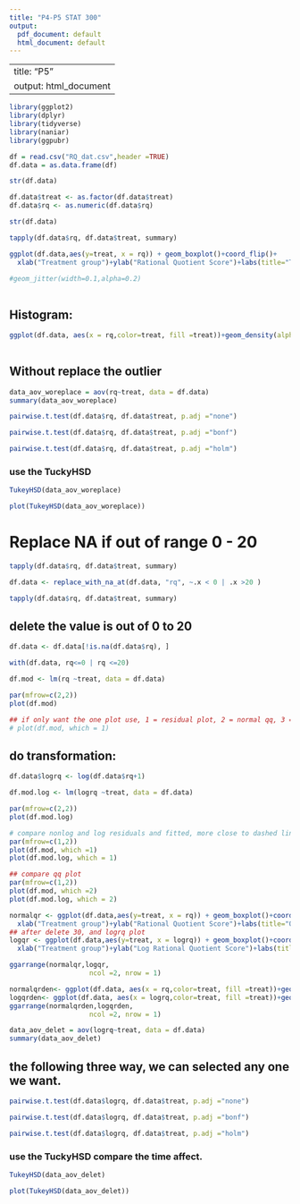 ---
title: "P4-P5 STAT 300"
output:
  pdf_document: default
  html_document: default
---
---
title: "P5"
output: html_document
---


```{r setup, include=FALSE}
library(ggplot2)
library(dplyr)
library(tidyverse)
library(naniar)
library(ggpubr)
```


```{r}
df = read.csv("RQ_dat.csv",header =TRUE)
df.data = as.data.frame(df)
```

```{r}
str(df.data)
```

```{r}
df.data$treat <- as.factor(df.data$treat)
df.data$rq <- as.numeric(df.data$rq)
```

```{r}
str(df.data)
```

```{r}
tapply(df.data$rq, df.data$treat, summary)
```




```{r}
ggplot(df.data,aes(y=treat, x = rq)) + geom_boxplot()+coord_flip()+
  xlab("Treatment group")+ylab("Rational Quotient Score")+labs(title="Treat Boxplot")

#geom_jitter(width=0.1,alpha=0.2)
  
```

## Histogram: 
```{r}
ggplot(df.data, aes(x = rq,color=treat, fill =treat))+geom_density(alpha =0.25 )
  
```




## Without replace the outlier

```{r}
data_aov_woreplace = aov(rq~treat, data = df.data)
summary(data_aov_woreplace)
```


```{r}
pairwise.t.test(df.data$rq, df.data$treat, p.adj ="none")
```



```{r}
pairwise.t.test(df.data$rq, df.data$treat, p.adj ="bonf")
```



```{r}
pairwise.t.test(df.data$rq, df.data$treat, p.adj ="holm")
```

### use the TuckyHSD 
```{r}
TukeyHSD(data_aov_woreplace)
```

```{r}
plot(TukeyHSD(data_aov_woreplace))
```


# Replace NA if out of range 0 - 20

```{r}
tapply(df.data$rq, df.data$treat, summary)
```


```{r}

df.data <- replace_with_na_at(df.data, "rq", ~.x < 0 | .x >20 )
```



```{r}
tapply(df.data$rq, df.data$treat, summary)
```

## delete the value is out of 0 to 20
```{r}
df.data <- df.data[!is.na(df.data$rq), ]
```


```{r}
with(df.data, rq<=0 | rq <=20)
```

```{r}
df.mod <- lm(rq ~treat, data = df.data)
```

```{r fig.width=10, fig.height=8}
par(mfrow=c(2,2))
plot(df.mod)

```

```{r}
## if only want the one plot use, 1 = residual plot, 2 = normal qq, 3 = standarized residual, 4 = residuals vsleverage
# plot(df.mod, which = 1)

```

  
## do transformation: 

```{r}
df.data$logrq <- log(df.data$rq+1) 
```

```{r}
df.mod.log <- lm(logrq ~treat, data = df.data)
```

```{r fig.width=10, fig.height=8}
par(mfrow=c(2,2))
plot(df.mod.log)
```

```{r}
# compare nonlog and log residuals and fitted, more close to dashed line
par(mfrow=c(1,2))
plot(df.mod, which =1)
plot(df.mod.log, which = 1)

```

```{r}
## compare qq plot 
par(mfrow=c(1,2))
plot(df.mod, which =2)
plot(df.mod.log, which = 2)
```


```{r}

normalqr <- ggplot(df.data,aes(y=treat, x = rq)) + geom_boxplot()+coord_flip()+
  xlab("Treatment group")+ylab("Rational Quotient Score")+labs(title="Original Treat Boxplot")
## after delete 30, and logrq plot 
logqr <- ggplot(df.data,aes(y=treat, x = logrq)) + geom_boxplot()+coord_flip()+
  xlab("Treatment group")+ylab("Log Rational Quotient Score")+labs(title="Log(RQ+1) Transformation  Boxplot")

ggarrange(normalqr,logqr,
                    ncol =2, nrow = 1)
```

```{r fig.width=10}
normalqrden<- ggplot(df.data, aes(x = rq,color=treat, fill =treat))+geom_density(alpha =0.25 )
logqrden<- ggplot(df.data, aes(x = logrq,color=treat, fill =treat))+geom_density(alpha =0.25 )
ggarrange(normalqrden,logqrden,
                    ncol =2, nrow = 1)
```


```{r}
data_aov_delet = aov(logrq~treat, data = df.data)
summary(data_aov_delet)
```


## the following three way, we can selected any one we want. 
```{r}
pairwise.t.test(df.data$logrq, df.data$treat, p.adj ="none")
```



```{r}
pairwise.t.test(df.data$logrq, df.data$treat, p.adj ="bonf")
```



```{r}
pairwise.t.test(df.data$logrq, df.data$treat, p.adj ="holm")
```


### use the TuckyHSD compare the time affect. 
```{r}
TukeyHSD(data_aov_delet)
```


```{r}
plot(TukeyHSD(data_aov_delet))
```






